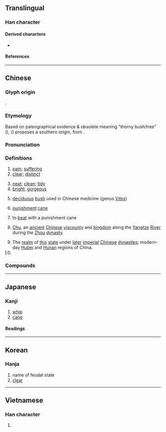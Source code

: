 {{also|椘}}
{{character info/new}}
==Translingual==
{{stroke order|strokes=13}}

===Han character===
{{Han char|rn=75|rad=木|as=09|sn=13|four=44801|canj=DDNYO|ids=⿱林疋}}

====Derived characters====
* {{l|mul|[[儊]], [[𠿝]], [[𡢟]], [[憷]], [[濋]], [[檚]], [[𪹵]], [[璴]], [[礎]], [[𨭣]], [[齼]]([[𬺓]])}}

====References====
{{Han ref|kx=0539.230|dkj=15141|dj=0927.080|hdz=21244.090|uh=695A}}

----

==Chinese==
{{zh-forms}}

===Glyph origin===
{{Han etym}}
{{Han compound|林|t1=forest; grove; woods|疋|ls=psc|c1=s|c2=p}}.

===Etymology===
Based on paleographical evidence & obsolete meaning "thorny bush/tree" ({{w|Classic of Poetry|Shijing}}), ({{zh-ref|Schuessler, 2007}}) proposes a southern origin, from {{der|zh|mkh-pro|*ɟlaʔ||thorn}}.

===Pronunciation===
{{zh-pron
|m=chǔ
|m-s=
|c=co2
|c-t=
|g=
|h=pfs=chhú
|j=
|mb=chǔ
|md=chū
|mn=qz,twv,xm,zz:chhó͘/tw:chhó
|mn-t=co2
|w=2tshu
|x=
|mc=y
|oc=y
|cat=n,a,v,pn
}}

===Definitions===
{{zh-hanzi}}

# [[pain]]; [[suffering]]
# [[clear]]; [[distinct]]
#: {{zh-x|清楚|clear}}
# [[neat]]; [[clean]]; [[tidy]]
# [[bright]]; [[gorgeous]]
#: {{zh-x|楚楚|tidy; dainty, charming}}
# {{lb|zh|TCM}} [[deciduous]] [[bush]] used in Chinese medicine (genus ''[[Vitex]]'')
# {{lb|zh|historical}} [[punishment]] [[cane]]
# {{lb|zh|historical}} to [[beat]] with a punishment cane
# {{lb|zh|historical}} [[Chu]], an [[ancient]] [[Chinese]] [[viscounty]] and [[kingdom]] along the [[Yangtze]] [[river|River]] during the [[Zhou]] [[dynasty]].
#: {{zh-x|一 ^齊 人 傅 之，眾 ^楚人 咻 之，雖 日 撻 而 求 其 ^齊 也，不可 得 矣……|If but one man of Qi be teaching him, and there be a multitude of men of '''Chu''' continually shouting out about him, although his father beat him every day, wishing him to learn the speech of Qi, it will be impossible for him to do so.|ref=Mengzi}}
# The [[realm]] of [[this]] [[state]] under [[later]] [[imperial]] [[Chinese]] [[dynasties]]; modern-day [[Hubei]] and [[Hunan]] regions of China.
# {{surname|lang=zh}}

===Compounds===
{{zh-der|痛楚|一清二楚|三楚|不清不楚|北轅適楚|南冠楚囚|南楚|吳頭楚尾|四面楚歌|夏楚|巴楚縣|平楚|悲楚|悽楚|捶楚|晉乘楚杌|暮楚朝秦|朝秦暮楚|棰楚|楚些|楚劇|楚囚|楚囚對泣|楚囚相對|楚天|楚尾吳頭|楚弓楚得|楚懷王|楚撻|楚昭萍實|楚服|楚材晉用|楚楚|楚楚不凡|楚楚可憐|楚歌|楚毒|楚河漢界|楚漆器|楚漢|楚漢春秋|楚漢相爭|楚狂|楚絕|楚繒書|楚聲|楚腰|楚茨|楚莊問鼎|楚莊絕纓|楚辭|楚辱|楚霸王|楚館|楚館秦樓|榜楚|淒楚|清楚|清清楚楚|激楚|濟楚|痛楚徹骨|秦樓楚館|笞楚|箠楚|篣楚|翹楚|耶律楚材|肝膽楚越|苦楚|荊楚|萇楚|衣冠楚楚|衣冠濟楚|衣冠齊楚|衣裳楚楚|西楚霸王|詛楚文|越鳧楚乙|酸楚|鍾儀楚奏|隰有萇楚|雋楚|齊傅楚咻|齊楚|楚瑪爾河}}

----

==Japanese==

===Kanji===
{{ja-kanji|grade=|rs=木09}}

# [[whip]]
# [[cane]]

====Readings====
{{ja-readings
|on=そ
|kun=いばら-, しもと-, すわえ-
}}

----

==Korean==

===Hanja===
{{ko-hanja|hangeul=초|eumhun=|rv=cho|mr=ch'o|y=cho}}

# name of feudal state
# [[clear]]

----

==Vietnamese==

===Han character===
{{vi-hantu|[[sở]], [[sỡ]]|rs=木09}}

# {{defn|lang=vi|sort=木09}}